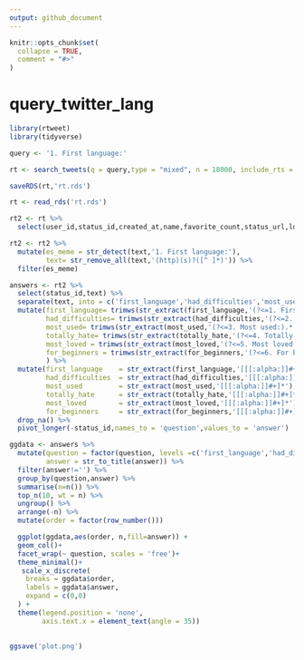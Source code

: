 ```yaml
---
output: github_document
---
```


<!-- README.md is generated from README.Rmd. Please edit that file -->

```r
knitr::opts_chunk$set(
  collapse = TRUE,
  comment = "#>"
)
```
# query_twitter_lang
```r
library(rtweet)
library(tidyverse)

```


```r
query <- '1. First language:'

rt <- search_tweets(q = query,type = "mixed", n = 18000, include_rts = FALSE)

saveRDS(rt,'rt.rds')
```

```r
rt <- read_rds('rt.rds')
```

```r
rt2 <- rt %>% 
  select(user_id,status_id,created_at,name,favorite_count,status_url,location,followers_count,text)

rt2 <- rt2 %>% 
  mutate(es_meme = str_detect(text,'1. First language:'),
         text= str_remove_all(text,'(http)(s)?([^ ]*)')) %>%
  filter(es_meme) 

answers <- rt2 %>% 
  select(status_id,text) %>% 
  separate(text, into = c('first_language','had_difficulties','most_used','totally_hate', 'most_loved','for_beginners'),sep = '\n',extra = 'drop') %>% 
  mutate(first_language= trimws(str_extract(first_language,'(?<=1. First language:).*'),which = 'both'),
         had_difficulties= trimws(str_extract(had_difficulties,'(?<=2. Had difficulties:).*'),which = 'both'),
         most_used= trimws(str_extract(most_used,'(?<=3. Most used:).*'),which = 'both'),
         totally_hate= trimws(str_extract(totally_hate,'(?<=4. Totally hate:).*'),which = 'both'),
         most_loved = trimws(str_extract(most_loved,'(?<=5. Most loved:).*'),which = 'both'),
         for_beginners = trimws(str_extract(for_beginners,'(?<=6. For beginners:).*'),which = 'both'),
         ) %>% 
  mutate(first_language    = str_extract(first_language,'[[[:alpha:]]#+]*'),
         had_difficulties  = str_extract(had_difficulties,'[[[:alpha:]]#+]*'),
         most_used         = str_extract(most_used,'[[[:alpha:]]#+]*'),
         totally_hate      = str_extract(totally_hate,'[[[:alpha:]]#+]*'),
         most_loved        = str_extract(most_loved,'[[[:alpha:]]#+]*'),
         for_beginners     = str_extract(for_beginners,'[[[:alpha:]]#+]*')) %>% 
  drop_na() %>% 
  pivot_longer(-status_id,names_to = 'question',values_to = 'answer')

```


```r
ggdata <- answers %>% 
  mutate(question = factor(question, levels =c('first_language','had_difficulties','most_used','totally_hate', 'most_loved','for_beginners')),
         answer = str_to_title(answer)) %>% 
  filter(answer!='') %>% 
  group_by(question,answer) %>% 
  summarise(n=n()) %>%
  top_n(10, wt = n) %>% 
  ungroup() %>%
  arrange(-n) %>%
  mutate(order = factor(row_number()))

  ggplot(ggdata,aes(order, n,fill=answer)) + 
  geom_col()+
  facet_wrap(~ question, scales = 'free')+
  theme_minimal()+
   scale_x_discrete(
    breaks = ggdata$order,
    labels = ggdata$answer,
    expand = c(0,0)
  ) +
  theme(legend.position = 'none',
        axis.text.x = element_text(angle = 35)) 
  
```

```r
ggsave('plot.png')
```


